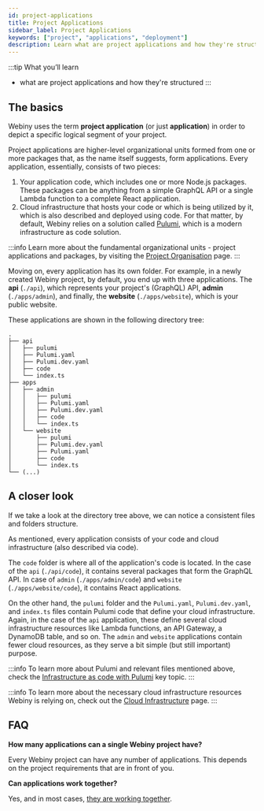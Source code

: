 ```yaml
---
id: project-applications
title: Project Applications
sidebar_label: Project Applications
keywords: ["project", "applications", "deployment"]
description: Learn what are project applications and how they're structured.
---
```



:::tip What you’ll learn
- what are project applications and how they're structured
:::

## The basics

Webiny uses the term **project application** (or just **application**) in order to depict a specific logical segment of your project.

Project applications are higher-level organizational units formed from one or more packages that, as the name itself suggests, form applications. Every application, essentially, consists of two pieces:

1. Your application code, which includes one or more Node.js packages. These packages can be anything from a simple GraphQL API or a single Lambda function to a complete React application.
2. Cloud infrastructure that hosts your code or which is being utilized by it, which is also described and deployed using code. For that matter, by default, Webiny relies on a solution called [Pulumi](/docs/key-topics/deployment/iac-with-pulumi), which is a modern infrastructure as code solution.

:::info
Learn more about the fundamental organizational units - project applications and packages, by visiting the [Project Organisation](/docs/key-topics/project-organization) page.
:::

<!-- vale off -->
Moving on, every application has its own folder. For example, in a newly created Webiny project, by default, you end up with three applications.
The **api** (`./api`), which represents your project's (GraphQL) API, **admin** (`./apps/admin`), and finally, the **website** (`./apps/website`), which is your public website.
<!-- vale on -->

These applications are shown in the following directory tree:

```
.
├── api
│   ├── pulumi
│   ├── Pulumi.yaml
│   ├── Pulumi.dev.yaml
│   ├── code
│   └── index.ts
├── apps
│   ├── admin
│   │   ├── pulumi
│   │   ├── Pulumi.yaml
│   │   ├── Pulumi.dev.yaml
│   │   ├── code
│   │   └── index.ts
│   └── website
│       ├── pulumi
│       ├── Pulumi.dev.yaml
│       ├── Pulumi.yaml
│       ├── code
│       └── index.ts
└── (...)
```

## A closer look

If we take a look at the directory tree above, we can notice a consistent files and folders structure.

As mentioned, every application consists of your code and cloud infrastructure (also described via code).

The `code` folder is where all of the application's code is located. In the case of the `api` (`./api/code`), it contains several packages that form the GraphQL API. In case of `admin` (`./apps/admin/code`) and `website` (`./apps/website/code`), it contains React applications.

On the other hand, the `pulumi` folder and the `Pulumi.yaml`, `Pulumi.dev.yaml`, and `index.ts` files contain Pulumi code that define your cloud infrastructure. Again, in the case of the `api` application, these define several cloud infrastructure resources like Lambda functions, an API Gateway, a DynamoDB table, and so on. The `admin` and `website` applications contain fewer cloud resources, as they serve a bit simple (but still important) purpose.

:::info
To learn more about Pulumi and relevant files mentioned above, check the [Infrastructure as code with Pulumi](/docs/key-topics/deployment/iac-with-pulumi) key topic.
:::

:::info
To learn more about the necessary cloud infrastructure resources Webiny is relying on, check out the [Cloud Infrastructure](/docs/key-topics/cloud-infrastructure) page.
:::

## FAQ

**How many applications can a single Webiny project have?**

Every Webiny project can have any number of applications. This depends on the project requirements that are in front of you.

**Can applications work together?**

Yes, and in most cases, [they are working together](/docs/key-topics/project-organization#package-and-project-application-dependencies).

